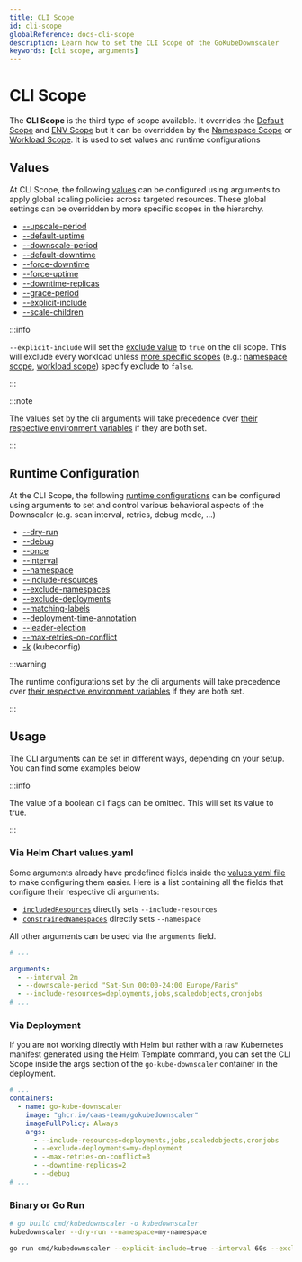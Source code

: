 ```yaml
---
title: CLI Scope
id: cli-scope
globalReference: docs-cli-scope
description: Learn how to set the CLI Scope of the GoKubeDownscaler
keywords: [cli scope, arguments]
---
```



# CLI Scope

The **CLI Scope** is the third type of scope available.
It overrides the [Default Scope](ref:docs-default-scope) and [ENV Scope](ref:docs-env-scope) but it can be overridden
by the [Namespace Scope](ref:docs-namespace-scope) or [Workload Scope](ref:docs-workload-scope).
It is used to set values and runtime configurations

<HierarchyDiagram highlight="c" />

## Values

At CLI Scope, the following [values](ref:docs-values)
can be configured using arguments to apply global scaling policies across targeted resources.
These global settings can be overridden by more specific scopes in the hierarchy.

- [--upscale-period](ref:docs-values#upscale-period)
- [--default-uptime](ref:docs-values#uptime)
- [--downscale-period](ref:docs-values#downscale-period)
- [--default-downtime](ref:docs-values#downtime)
- [--force-downtime](ref:docs-values#force-downtime)
- [--force-uptime](ref:docs-values#force-uptime)
- [--downtime-replicas](ref:docs-values#downscale-replicas)
- [--grace-period](ref:docs-values#grace-period)
- [--explicit-include](ref:docs-values#exclude)
- [--scale-children](ref:docs-runtime-configuration#scale-children)

:::info

`--explicit-include` will set the [exclude value](ref:docs-values#exclude) to `true` on the cli scope.
This will exclude every workload unless [more specific scopes](ref:docs-scopes-and-scaling) (e.g.: [namespace scope](ref:docs-namespace-scope),
[workload scope](ref:docs-workload-scope)) specify exclude to `false`.

:::

:::note

The values set by the cli arguments
will take precedence over [their respective environment variables](ref:docs-env-scope#values)
if they are both set.

:::

## Runtime Configuration

At the CLI Scope, the following [runtime configurations](ref:docs-runtime-configuration) can be configured using arguments
to set and control various behavioral aspects of the Downscaler (e.g. scan interval, retries, debug mode, ...)

- [--dry-run](ref:docs-runtime-configuration#dry-run)
- [--debug](ref:docs-runtime-configuration#debug)
- [--once](ref:docs-runtime-configuration#once)
- [--interval](ref:docs-runtime-configuration#interval)
- [--namespace](ref:docs-runtime-configuration#namespace)
- [--include-resources](ref:docs-runtime-configuration#include-resources)
- [--exclude-namespaces](ref:docs-runtime-configuration#exclude-namespaces)
- [--exclude-deployments](ref:docs-runtime-configuration#exclude-deployments)
- [--matching-labels](ref:docs-runtime-configuration#matching-labels)
- [--deployment-time-annotation](ref:docs-runtime-configuration#time-annotation)
- [--leader-election](ref:docs-runtime-configuration#leader-election)
- [--max-retries-on-conflict](ref:docs-runtime-configuration#max-retries-on-conflict)
- [-k](ref:docs-runtime-configuration#kubeconfig) (kubeconfig)

:::warning

The runtime configurations set by the cli arguments
will take precedence over [their respective environment variables](ref:docs-env-scope#runtime-configuration) if they are both set.

:::

## Usage

The CLI arguments can be set in different ways, depending on your setup.
You can find some examples below

:::info

The value of a boolean cli flags can be omitted.
This will set its value to true.

:::

### Via Helm Chart values.yaml

Some arguments already have predefined fields inside the [values.yaml file](repo:deployments/chart/values.yaml)
to make configuring them easier.
Here is a list containing all the fields that configure their respective cli arguments:

- [`includedResources`](ref:docs-helm-included-resources) directly sets `--include-resources`
- [`constrainedNamespaces`](ref:docs-helm-constrained-namespaces) directly sets `--namespace`

All other arguments can be used via the `arguments` field.

```yaml title="values.yaml"
# ...

arguments:
  - --interval 2m
  - --downscale-period "Sat-Sun 00:00-24:00 Europe/Paris"
  - --include-resources=deployments,jobs,scaledobjects,cronjobs
# ...
```

### Via Deployment

If you are not working directly with Helm but rather with a raw Kubernetes manifest generated using the Helm Template command,
you can set the CLI Scope inside the args section of the `go-kube-downscaler` container in the deployment.

```yaml title="Deployment"
# ...
containers:
  - name: go-kube-downscaler
    image: "ghcr.io/caas-team/gokubedownscaler"
    imagePullPolicy: Always
    args:
      - --include-resources=deployments,jobs,scaledobjects,cronjobs
      - --exclude-deployments=my-deployment
      - --max-retries-on-conflict=3
      - --downtime-replicas=2
      - --debug
# ...
```

### Binary or Go Run

```bash
# go build cmd/kubedownscaler -o kubedownscaler
kubedownscaler --dry-run --namespace=my-namespace
```

```bash
go run cmd/kubedownscaler --explicit-include=true --interval 60s --exclude-namespaces "kube-.*"
```
